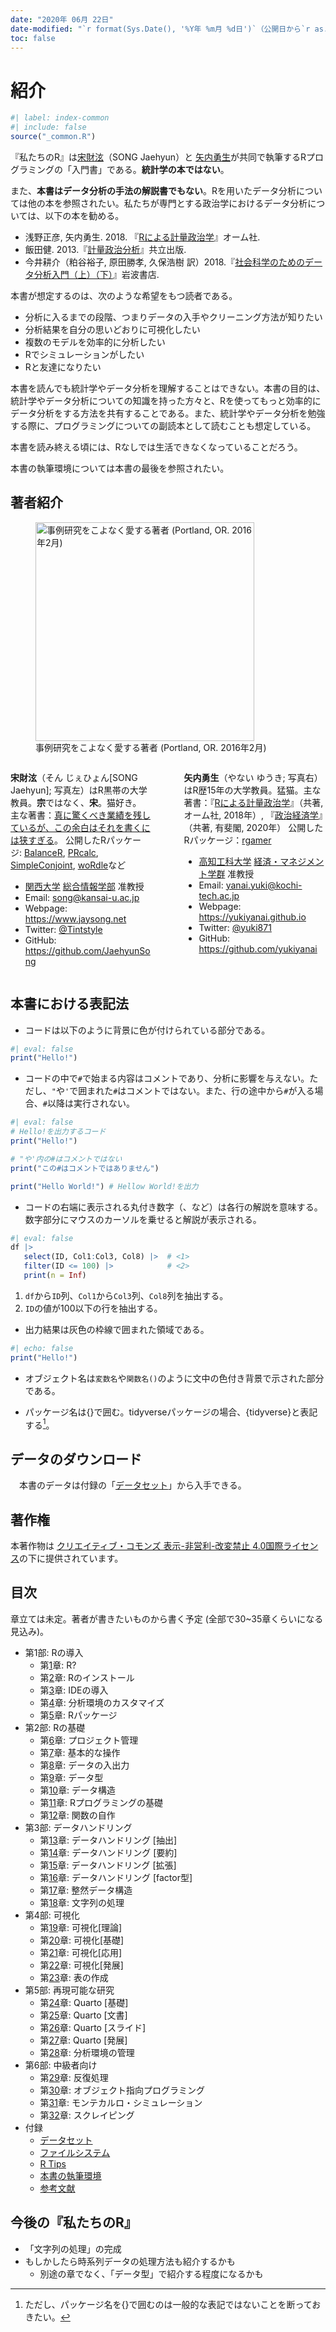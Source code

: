 ```yaml
---
date: "2020年 06月 22日"
date-modified: "`r format(Sys.Date(), '%Y年 %m月 %d日')`（公開日から`r as.numeric(Sys.Date() - as.Date('2020/06/22'))`日目）"
toc: false
---
```


# 紹介 {.unnumbered}

```r
#| label: index-common
#| include: false
source("_common.R")
```

『私たちのR』は[宋財泫](http://www.jaysong.net/)（SONG Jaehyun）と [矢内勇生](https://yukiyanai.github.io)が共同で執筆するRプログラミングの「入門書」である。**統計学の本ではない**。

また、**本書はデータ分析の手法の解説書でもない**。Rを用いたデータ分析については他の本を参照されたい。私たちが専門とする政治学におけるデータ分析については、以下の本を勧める。

- 浅野正彦, 矢内勇生. 2018. 『[Rによる計量政治学](https://www.ohmsha.co.jp/book/9784274223136/)』オーム社.
- 飯田健. 2013.『[計量政治分析](https://www.kyoritsu-pub.co.jp/bookdetail/9784320019249)』共立出版.
- 今井耕介（粕谷裕子, 原田勝孝, 久保浩樹 訳）2018.『[社会科学のためのデータ分析入門（上）（下）](https://www.iwanami.co.jp/book/b352348.html)』岩波書店.

本書が想定するのは、次のような希望をもつ読者である。

* 分析に入るまでの段階、つまりデータの入手やクリーニング方法が知りたい
* 分析結果を自分の思いどおりに可視化したい
* 複数のモデルを効率的に分析したい
* Rでシミュレーションがしたい
* Rと友達になりたい

本書を読んでも統計学やデータ分析を理解することはできない。本書の目的は、統計学やデータ分析についての知識を持った方々と、Rを使ってもっと効率的にデータ分析をする方法を共有することである。また、統計学やデータ分析を勉強する際に、プログラミングについての副読本として読むことも想定している。

本書を読み終える頃には、Rなしでは生活できなくなっていることだろう。

本書の執筆環境については本書の最後を参照されたい。

## 著者紹介

![事例研究をこよなく愛する著者 (Portland, OR. 2016年2月)](Figs/Authors/SongYanai.jpg){fig-align="center" width="350px"}

::::{.columns}
:::{.column width=49%}
**宋財泫**（そん じぇひょん[SONG Jaehyun]; 写真左）はR黒帯の大学教員。**宗**ではなく、**宋**。猫好き。
主な著書：[真に驚くべき業績を残しているが、この余白はそれを書くには狭すぎる](https://ja.wikipedia.org/wiki/フェルマーの最終定理)。
公開したRパッケージ: [BalanceR](https://github.com/JaehyunSong/BalanceR), [PRcalc](https://github.com/JaehyunSong/PRcalc), [SimpleConjoint](https://github.com/JaehyunSong/SimpleConjoint), [woRdle](https://github.com/JaehyunSong/woRdle)など

* [関西大学](https://www.kansai-u.ac.jp/) [総合情報学部](https://www.kansai-u.ac.jp/Fc_inf/) 准教授
* Email: <song@kansai-u.ac.jp>
* Webpage: <https://www.jaysong.net>
* Twitter: [\@Tintstyle](https://twitter.com/Tintstyle)
* GitHub: <https://github.com/JaehyunSong>
:::

:::{.column width=2%}
:::

:::{.column width=49%}
**矢内勇生**（やない ゆうき; 写真右）はR歴15年の大学教員。猛猫。主な著書：『[Rによる計量政治学](https://github.com/yukiyanai/quant-methods-R)』（共著, オーム社, 2018年）, 『[政治経済学](http://www.yuhikaku.co.jp/books/detail/9784641150799)』（共著, 有斐閣, 2020年）
公開したRパッケージ：[rgamer](https://github.com/yukiyanai/rgamer)

* [高知工科大学](https://www.kochi-tech.ac.jp/) [経済・マネジメント学群](https://www.kochi-tech.ac.jp/academics/mng/) 准教授 
* Email: <yanai.yuki@kochi-tech.ac.jp>
* Webpage: <https://yukiyanai.github.io>
* Twitter: [\@yuki871](https://twitter.com/yuki871)
* GitHub: <https://github.com/yukiyanai>
:::
::::

## 本書における表記法

* コードは以下のように背景に色が付けられている部分である。

```r
#| eval: false
print("Hello!")
```

* コードの中で`#`で始まる内容はコメントであり、分析に影響を与えない。ただし、`"`や`'`で囲まれた`#`はコメントではない。また、行の途中から`#`が入る場合、`#`以降は実行されない。

```r
#| eval: false
# Hello!を出力するコード
print("Hello!")

# "や'内の#はコメントではない
print("この#はコメントではありません")

print("Hello World!") # Hellow World!を出力
```

* コードの右端に表示される丸付き数字（<i class="bi bi-1-circle"></i>、<i class="bi bi-2-circle"></i>など）は各行の解説を意味する。数字部分にマウスのカーソルを乗せると解説が表示される。

```r
#| eval: false
df |> 
   select(ID, Col1:Col3, Col8) |>  # <1>
   filter(ID <= 100) |>            # <2>
   print(n = Inf)
```

1. `df`から`ID`列、`Col1`から`Col3`列、`Col8`列を抽出する。
2. `ID`の値が100以下の行を抽出する。

* 出力結果は灰色の枠線で囲まれた領域である。

```r
#| echo: false
print("Hello!")
```

* オブジェクト名は`変数名`や`関数名()`のように文中の色付き背景で示された部分である。

* パッケージ名は{}で囲む。tidyverseパッケージの場合、{tidyverse}と表記する[^package-name]。

[^package-name]: ただし、パッケージ名を{}で囲むのは一般的な表記ではないことを断っておきたい。

## データのダウンロード

　本書のデータは付録の「[データセット](dataset.qmd)」から入手できる。<!--もう一つの方法は、筆者（宋）の GitHub リポジトリからダウンロードすることだ。データは以下の手順でダウンロードできる。

1. 本書の[GitHubリポジトリ](https://github.com/JaehyunSong/RBook) にアクセスする。
    * リポジトリのURL: <https://github.com/JaehyunSong/RBook>
2. Dataフォルダーを選択する。
3. ダウンロードするファイル名を選択する。
4. 「Raw」を右クリックし、「Save Linked Contents As...」を選択する。
5. 保存するフォルダーを指定して、ダウンロードする。
-->

## 著作権

本著作物は [クリエイティブ・コモンズ 表示-非営利-改変禁止 4.0国際ライセンス](http://creativecommons.org/licenses/by-nc-nd/4.0/)の下に提供されています。

## 目次

章立ては未定。著者が書きたいものから書く予定 (全部で30~35章くらいになる見込み)。

* 第1部: Rの導入
   * 第[1](aboutr.qmd)章: R?
   * 第[2](installation.qmd)章: Rのインストール
   * 第[3](ide.qmd)章: IDEの導入
   * 第[4](r_customize.qmd)章: 分析環境のカスタマイズ
   * 第[5](packages.qmd)章: Rパッケージ
* 第2部: Rの基礎
   * 第[6](project.qmd)章: プロジェクト管理
   * 第[7](r_basic.qmd)章: 基本的な操作
   * 第[8](io.qmd)章: データの入出力
   * 第[9](datatype.qmd)章: データ型
   * 第[10](datastructure.qmd)章: データ構造
   * 第[11](programming.qmd)章: Rプログラミングの基礎
   * 第[12](functions.qmd)章: 関数の自作
* 第3部: データハンドリング
   * 第[13](datahandling1.qmd)章: データハンドリング [抽出]
   * 第[14](datahandling2.qmd)章: データハンドリング [要約]
   * 第[15](datahandling3.qmd)章: データハンドリング [拡張]
   * 第[16](factor.qmd)章: データハンドリング [factor型]
   * 第[17](tidydata.qmd)章: 整然データ構造
   * 第[18](string.qmd)章: 文字列の処理
* 第4部: 可視化
   * 第[19](visualization1.qmd)章: 可視化[理論]
   * 第[20](visualization2.qmd)章: 可視化[基礎]
   * 第[21](visualization3.qmd)章: 可視化[応用]
   * 第[22](visualization4.qmd)章: 可視化[発展]
   * 第[23](table.qmd)章: 表の作成
* 第5部: 再現可能な研究
   * 第[24](quarto1.qmd)章: Quarto [基礎]
   * 第[25](quarto2.qmd)章: Quarto [文書]
   * 第[26](quarto3.qmd)章: Quarto [スライド]
   * 第[27](quarto4.qmd)章: Quarto [発展]
   * 第[28](renv.qmd)章: 分析環境の管理
* 第6部: 中級者向け
   * 第[29](iteration.qmd)章: 反復処理
   * 第[30](oop.qmd)章: オブジェクト指向プログラミング
   * 第[31](monte.qmd)章: モンテカルロ・シミュレーション
   * 第[32](scraping.qmd)章: スクレイピング
* 付録
   * [データセット](dataset.qmd)
   * [ファイルシステム](filesystem.qmd)
   * [R Tips](tips.qmd)
   * [本書の執筆環境](session.qmd)
   * [参考文献](references.qmd)

## 今後の『私たちのR』

* 「文字列の処理」の完成
* もしかしたら時系列データの処理方法も紹介するかも
   * 別途の章でなく、「データ型」で紹介する程度になるかも